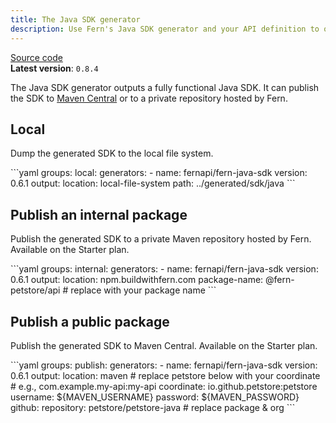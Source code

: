 ```yaml
---
title: The Java SDK generator
description: Use Fern's Java SDK generator and your API definition to output a fully functional Java SDK locally, or publish it to a private or public Maven repository. 
---
```


[Source code](https://github.com/fern-api/fern/tree/main/generators/java)<br />
**Latest version**: `0.8.4`

The Java SDK generator outputs a fully functional Java SDK. It can publish the SDK to [Maven Central](https://central.sonatype.com/) or to a private repository hosted by Fern.

## Local

Dump the generated SDK to the local file system.

<CodeBlock title="generators.yml">
```yaml
groups:
  local:
    generators:
      - name: fernapi/fern-java-sdk
        version: 0.6.1
        output:
          location: local-file-system
          path: ../generated/sdk/java
```
</CodeBlock>

## Publish an internal package

Publish the generated SDK to a private Maven repository hosted by Fern. Available on the Starter plan.

<CodeBlock title="generators.yml">
```yaml
groups:
  internal:
    generators:
      - name: fernapi/fern-java-sdk
        version: 0.6.1
        output:
          location: npm.buildwithfern.com
          package-name: @fern-petstore/api # replace with your package name
```
</CodeBlock>

## Publish a public package

Publish the generated SDK to Maven Central. Available on the Starter plan.

<CodeBlock title="generators.yml">
```yaml
groups:
  publish:
    generators:
      - name: fernapi/fern-java-sdk
        version: 0.6.1
        output:
          location: maven
          # replace petstore below with your coordinate
          # e.g., com.example.my-api:my-api
          coordinate: io.github.petstore:petstore 
          username: ${MAVEN_USERNAME}
          password: ${MAVEN_PASSWORD}
        github:
          repository: petstore/petstore-java # replace package & org
```
</CodeBlock>
